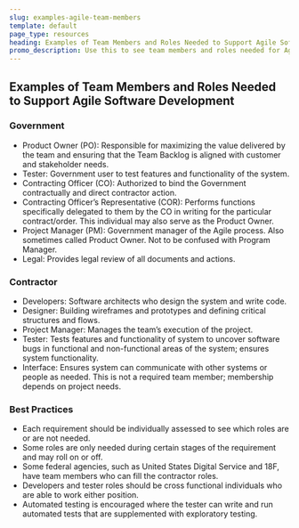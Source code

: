 ```yaml
---
slug: examples-agile-team-members
template: default
page_type: resources
heading: Examples of Team Members and Roles Needed to Support Agile Software Development
promo_description: Use this to see team members and roles needed for Agile Software Development.
---
```

## Examples of Team Members and Roles Needed to Support Agile Software Development

### Government

- Product Owner (PO): Responsible for maximizing the value delivered by the team and ensuring that the Team Backlog is aligned with customer and stakeholder needs.
- Tester: Government user to test features and functionality of the system.
- Contracting Officer (CO): Authorized to bind the Government contractually and direct contractor action.
- Contracting Officer’s Representative (COR): Performs functions specifically delegated to them by the CO in writing for the particular contract/order. This individual may also serve as the Product Owner.
- Project Manager (PM): Government manager of the Agile process. Also sometimes called Product Owner. Not to be confused with Program Manager.
- Legal: Provides legal review of all documents and actions.

### Contractor

- Developers: Software architects who design the system and write code.
- Designer: Building wireframes and prototypes and defining critical structures and flows.
- Project Manager: Manages the team’s execution of the project.
- Tester: Tests features and functionality of system to uncover software bugs in functional and non-functional areas of the system; ensures system functionality.
- Interface: Ensures system can communicate with other systems or people as needed. This is not a required team member; membership depends on project needs.

### Best Practices

- Each requirement should be individually assessed to see which roles are or are not needed.
- Some roles are only needed during certain stages of the requirement and may roll on or off.
- Some federal agencies, such as United States Digital Service and 18F, have team members who can fill the contractor roles.
- Developers and tester roles should be cross functional individuals who are able to work either position.
- Automated testing is encouraged where the tester can write and run automated tests that are supplemented with exploratory testing.

